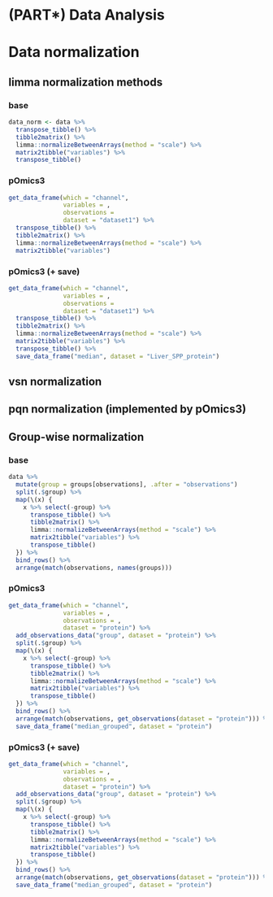 
# (PART\*) Data Analysis {.unnumbered}


# Data normalization 



## limma normalization methods {.tabset}





### base {-}

```r
data_norm <- data %>% 
  transpose_tibble() %>% 
  tibble2matrix() %>% 
  limma::normalizeBetweenArrays(method = "scale") %>% 
  matrix2tibble("variables") %>% 
  transpose_tibble()
```

### pOmics3 {-}

```r
get_data_frame(which = "channel", 
               variables = , 
               observations = 
               dataset = "dataset1") %>% 
  transpose_tibble() %>% 
  tibble2matrix() %>% 
  limma::normalizeBetweenArrays(method = "scale") %>% 
  matrix2tibble("variables")
```

### pOmics3 (+ save) {-}

```r
get_data_frame(which = "channel", 
               variables = , 
               observations = 
               dataset = "dataset1") %>% 
  transpose_tibble() %>% 
  tibble2matrix() %>% 
  limma::normalizeBetweenArrays(method = "scale") %>% 
  matrix2tibble("variables") %>% 
  transpose_tibble() %>% 
  save_data_frame("median", dataset = "Liver_SPP_protein")
```



## vsn normalization {.tabset}






## pqn normalization (implemented by pOmics3)




## Group-wise normalization {.tabset}


### base {-}

```r
data %>% 
  mutate(group = groups[observations], .after = "observations")
  split(.$group) %>% 
  map(\(x) {
    x %>% select(-group) %>% 
      transpose_tibble() %>% 
      tibble2matrix() %>% 
      limma::normalizeBetweenArrays(method = "scale") %>% 
      matrix2tibble("variables") %>% 
      transpose_tibble()
  }) %>% 
  bind_rows() %>% 
  arrange(match(observations, names(groups)))
```


### pOmics3 {-}

```r
get_data_frame(which = "channel", 
               variables = , 
               observations = , 
               dataset = "protein") %>% 
  add_observations_data("group", dataset = "protein") %>% 
  split(.$group) %>% 
  map(\(x) {
    x %>% select(-group) %>% 
      transpose_tibble() %>% 
      tibble2matrix() %>% 
      limma::normalizeBetweenArrays(method = "scale") %>% 
      matrix2tibble("variables") %>% 
      transpose_tibble()
  }) %>% 
  bind_rows() %>% 
  arrange(match(observations, get_observations(dataset = "protein"))) %>% 
  save_data_frame("median_grouped", dataset = "protein")
```



### pOmics3 (+ save) {-}

```r
get_data_frame(which = "channel", 
               variables = , 
               observations = , 
               dataset = "protein") %>% 
  add_observations_data("group", dataset = "protein") %>% 
  split(.$group) %>% 
  map(\(x) {
    x %>% select(-group) %>% 
      transpose_tibble() %>% 
      tibble2matrix() %>% 
      limma::normalizeBetweenArrays(method = "scale") %>% 
      matrix2tibble("variables") %>% 
      transpose_tibble()
  }) %>% 
  bind_rows() %>% 
  arrange(match(observations, get_observations(dataset = "protein"))) %>% 
  save_data_frame("median_grouped", dataset = "protein")
```





